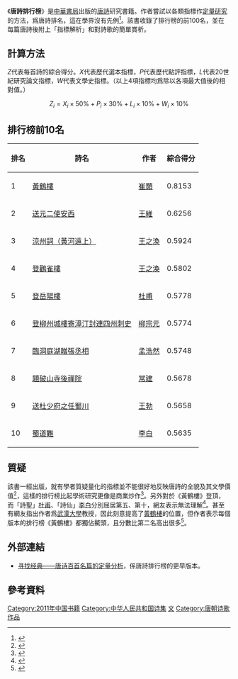 {{Infobox Book 
| name                 = 唐詩排行榜
| image                = [[File:Tangshi_Paihangbang.jpg|200px]]
| image_caption        = 
| author               = 王兆鵬、邵大爲、張靜、唐元
| illustrator          = 
| cover_artist         = 
| country              = {{flagicon|PRC}} [[中華人民共和國|中華人民共和國]]
| language             = [[簡體中文|簡體中文]]
| genre                = [[唐詩|唐詩]]
| publisher            = [[中華書局|中華書局]]
| release_date         = 2011年9月
| media_type           = 
| pages                = 291頁
| format               = 16
| isbn                 = ISBN 978-7-101-08103-9
| oclc                 = 
}}

《'''唐詩排行榜'''》是[[中華書局|中華書局]]出版的[[唐詩|唐詩]]研究書籍。作者嘗試以各類指標作[[定量研究|定量研究]]的方法，爲唐詩排名，這在學界沒有先例<ref>{{Cite web |url=http://news.xinhuanet.com/edu/2011-10/19/c_122175325.htm |title=武大一教授推出"唐诗排行榜" 颠覆"文无第一" |accessdate=2013-05-01 |work=楚天金报 |publisher=新华网 |date=2011-10-19 }}</ref>。該書收錄了排行榜的前100名，並在每篇唐詩後附上「指標解析」和對詩歌的簡單賞析。

== 計算方法 ==
<math>Z</math>代表每首詩的綜合得分。<math>X</math>代表歷代選本指標，<math>P</math>代表歷代點評指標，<math>L</math>代表20世紀研究論文指標，<math>W</math>代表文學史指標。（以上4項指標均爲除以各項最大值後的相對值。）
:<math>Z_i = X_i \times 50\% + P_i \times 30\% + L_i \times 10\% + W_i \times 10\%</math>

== 排行榜前10名 ==
{| class="wikitable"
|-
! 排名 !! 詩名 !! 作者 !! 綜合得分
|-
! 1
| [[s:黃鶴樓|黃鶴樓]] || [[崔顥|崔顥]] || 0.8153
|-
! 2
| [[s:送元二使安西|送元二使安西]] || [[王維|王維]] || 0.6256
|-
! 3
| [[s:涼州詞_(王之渙)|涼州詞（黃河遠上）]] || [[王之渙|王之渙]] || 0.5924
|-
! 4
| [[s:登鸛雀樓_(王之渙)|登鸛雀樓]] || [[王之渙|王之渙]] || 0.5802
|-
! 5
| [[s:登岳陽樓|登岳陽樓]] || [[杜甫|杜甫]] || 0.5778
|-
! 6
| [[s:登柳州城樓寄漳汀封連四州刺史|登柳州城樓寄漳汀封連四州刺史]] || [[柳宗元|柳宗元]] || 0.5774
|-
! 7
| [[s:臨洞庭贈張丞相|臨洞庭湖贈張丞相]] || [[孟浩然|孟浩然]] || 0.5748
|-
! 8
| [[s:題破山寺後禪院|題破山寺後禪院]] || [[常建|常建]] || 0.5678
|-
! 9
| [[s:杜少府之任蜀州|送杜少府之任蜀川]] || [[王勃|王勃]] || 0.5658
|-
! 10
| [[s:蜀道難_(李白)|蜀道難]] || [[李白|李白]] || 0.5635
|}

== 質疑 ==
該書一經出版，就有學者質疑量化的指標並不能很好地反映唐詩的全貌及其文學價值<ref>{{Cite web |url=http://news.xinhuanet.com/book/2011-11/18/c_122300073.htm |title=怎样给唐诗排名呢？选本都带些迁就和妥协 |accessdate=2013-05-01 |work=文汇报 |publisher=新华网 |date=2011-11-18 |archive-date=2015-04-02 |archive-url=https://web.archive.org/web/20150402173511/http://news.xinhuanet.com/book/2011-11/18/c_122300073.htm |dead-url=no }}</ref>，這樣的排行榜比起學術研究更像是商業炒作<ref>{{Cite web |url=http://news.xinhuanet.com/edu/2011-11/08/c_122249295.htm |title=《唐诗排行榜》引热议 学术研究还是恶作剧? |accessdate=2013-05-01 |work=北京晨报 |publisher=新华网 |date=2011-11-08 |archive-date=2015-04-02 |archive-url=https://web.archive.org/web/20150402175951/http://news.xinhuanet.com/edu/2011-11/08/c_122249295.htm |dead-url=no }}</ref>。另外對於《黃鶴樓》登頂，而「詩聖」[[杜甫|杜甫]]、「詩仙」[[李白|李白]]分別屈居第五、第十，網友表示無法理解<ref>{{Cite web |url=http://news.xinhuanet.com/book/2011-11/10/c_122261041.htm |title=专家网友质疑《唐诗排行榜》:李白感到压力很大 |accessdate=2013-05-01 |work=辽宁日报 |publisher=新华网 |date=2011-11-10 |archive-date=2011-12-25 |archive-url=https://web.archive.org/web/20111225121448/http://news.xinhuanet.com/book/2011-11/10/c_122261041.htm |dead-url=no }}</ref>。甚至有網友指出作者爲[[武漢大學|武漢大學]]教授，因此刻意提高了[[黃鶴樓|黃鶴樓]]的位置，但作者表示每個版本的排行榜《黃鶴樓》都獨佔鰲頭，且分數比第二名高出很多<ref>{{Cite web |url=http://www.chinanews.com/cul/2011/10-18/3397728.shtml |title=大学教授推首个唐诗排行榜 《黄鹤楼》高居榜首 |accessdate=2013-05-01 |work= |publisher=中国新闻网 |date=2011-10-18 |archive-date=2016-08-18 |archive-url=https://web.archive.org/web/20160818145749/http://www.chinanews.com/cul/2011/10-18/3397728.shtml |dead-url=no }}</ref>。

== 外部連結 ==
* [http://www.cqvip.com/qk/81362x/200802/26729909.html 寻找经典——唐诗百首名篇的定量分析]，係唐詩排行榜的更早版本。

== 參考資料 ==
{{reflist}}

[[Category:2011年中国书籍|Category:2011年中国书籍]]
[[Category:中华人民共和国诗集|Category:中华人民共和国诗集]]
[[Category:中文書籍|文]]
[[Category:唐朝诗歌作品|Category:唐朝诗歌作品]]